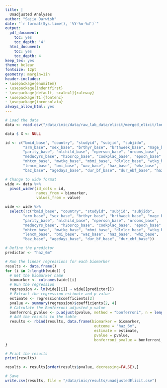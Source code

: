 ```yaml
---
title: |
  Unadjusted Analyses
author: "Sajia Darwish"
date: "`r format(Sys.time(), '%Y-%m-%d')`"
output:
  pdf_document:
    toc: yes
    toc_depth: '4'
  html_document:
    toc: yes
    toc_depth: 4
keep_tex: yes
theme: bclear
fontsize: 12pt
geometry: margin=1in
header-includes:
- \usepackage{enumitem}
- \usepackage{indentfirst}
- \usepackage[default, scale=1]{raleway}
- \usepackage[T1]{fontenc}
- \usepackage{inconsolata}
always_allow_html: yes
---
```


```r
# Load the data
data <- read.csv("/data/imic/data/raw_lab_data/elicit/merged_elicit/longDataset.csv")

data $ X <- NULL

id <- c("bmid_base", "country", "studyid", "subjid", "subjido", 
        "arm_base", "sex_base", "brthyr_base", "brthweek_base", "mage_base", 
        "parity_base", "nlchild_base", "nperson_base", "nrooms_base", 
        "meducyrs_base", "h2osrcp_base", "cookplac_base", "epoch_base", 
        "mhtcm_base", "mwtkg_base", "mbmi_base", "dlvloc_base", "wtkg_base", 
        "lencm_base", "bmi_base", "waz_base", "haz_base", "whz_base", 
        "baz_base", "agedays_base", "dur_bf_base", "dur_ebf_base", "haz_6m")

# Change to wide format
wide <- data %>% 
  pivot_wider(id_cols = id,
              names_from = biomarker,
              values_from = value)

wide <- wide %>%
  select(!c("bmid_base", "country", "studyid", "subjid", "subjido", 
        "arm_base", "sex_base", "brthyr_base", "brthweek_base", "mage_base", 
        "parity_base", "nlchild_base", "nperson_base", "nrooms_base", 
        "meducyrs_base", "h2osrcp_base", "cookplac_base", "epoch_base", 
        "mhtcm_base", "mwtkg_base", "mbmi_base", "dlvloc_base", "wtkg_base", 
        "lencm_base", "bmi_base", "waz_base", "haz_base", "whz_base", 
        "baz_base", "agedays_base", "dur_bf_base", "dur_ebf_base"))

# Define the predictor
predictor <- "haz_6m"

# Run the linear regressions for each biomarker
results <- data.frame()
for (i in 2:length(wide)) {
  # Get the biomarker name
  biomarker <- colnames(wide)[i]
  # Run the regression
  regression <- lm(wide[[i]] ~ wide[[predictor]])
  # Extract the regression estimate and p-value
  estimate <- regression$coefficients[2]
  pvalue <- summary(regression)$coefficients[2, 4]
  # Calculate the Bonferroni adjusted p-value
  bonferroni_pvalue <- p.adjust(pvalue, method = "bonferroni", n = length(wide)-1)
  # Add the results to the table
  results <- rbind(results, data.frame(biomarker = biomarker, 
                                        outcome = "haz_6m", 
                                        estimate = estimate, 
                                        pvalue = pvalue, 
                                        bonferroni_pvalue = bonferroni_pvalue))
}

# Print the results
print(results)

results <- results[order(results$pvalue, decreasing=FALSE),]

# Save
write.csv(results, file = "/data/imic/results/unadjustedElicit.csv")
```


















